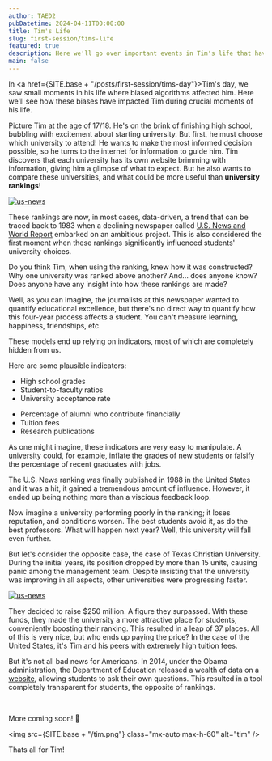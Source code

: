 ```yaml
---
author: TAED2
pubDatetime: 2024-04-11T00:00:00
title: Tim's Life
slug: first-session/tims-life
featured: true
description: Here we'll go over important events in Tim's life that have been affected by bias.
main: false
---
```



In <a href={SITE.base + "/posts/first-session/tims-day"}>Tim's day</a>, we saw small moments in his life where biased algorithms affected him. Here we'll see how these biases have impacted Tim during crucial moments of his life.

Picture Tim at the age of 17/18. He's on the brink of finishing high school, bubbling with excitement about starting university. But first, he must choose which university to attend! He wants to make the most informed decision possible, so he turns to the internet for information to guide him. Tim discovers that each university has its own website brimming with information, giving him a glimpse of what to expect. But he also wants to compare these universities, and what could be more useful than **university rankings**!

<a href="https://www.usnews.com/best-colleges/rankings/national-universities">
  <img
    src={SITE.base + "/us-news.png"}
    alt="us-news"
    class="float-right w-72 pl-5"
  />
</a>

These rankings are now, in most cases, data-driven, a trend that can be traced back to 1983 when a declining newspaper called [U.S. News and World Report](https://www.usnews.com) embarked on an ambitious project. This is also considered the first moment when these rankings significantly influenced students' university choices.

Do you think Tim, when using the ranking, knew how it was constructed? Why one university was ranked above another? And... does anyone know? Does anyone have any insight into how these rankings are made?

Well, as you can imagine, the journalists at this newspaper wanted to quantify educational excellence, but there's no direct way to quantify how this four-year process affects a student. You can't measure learning, happiness, friendships, etc.

These models end up relying on indicators, most of which are completely hidden from us.

Here are some plausible indicators:

<div class="center flex flex-grow justify-center gap-32">
  <div>
    <ul>
      <li>High school grades</li>
      <li>Student-to-faculty ratios</li>
      <li>University acceptance rate</li>
    </ul>
  </div>
  <div>
    <ul>
      <li>Percentage of alumni who contribute financially</li>
      <li>Tuition fees</li>
      <li>Research publications</li>
    </ul>
  </div>
</div>

As one might imagine, these indicators are very easy to manipulate. A university could, for example, inflate the grades of new students or falsify the percentage of recent graduates with jobs.

The U.S. News ranking was finally published in 1988 in the United States and it was a hit, it gained a tremendous amount of influence. However, it ended up being nothing more than a viscious feedback loop.

Now imagine a university performing poorly in the ranking; it loses reputation, and conditions worsen. The best students avoid it, as do the best professors. What will happen next year? Well, this university will fall even further.

But let's consider the opposite case, the case of Texas Christian University. During the initial years, its position dropped by more than 15 units, causing panic among the management team. Despite insisting that the university was improving in all aspects, other universities were progressing faster.

<a href="https://www.usnews.com/best-colleges/rankings/national-universities">
  <img
    src={SITE.base + "/tcu.png"}
    alt="us-news"
    class="float-left w-52 pr-8"
  />
</a>

They decided to raise $250 million. A figure they surpassed. With these funds, they made the university a more attractive place for students, conveniently boosting their ranking. This resulted in a leap of 37 places. All of this is very nice, but who ends up paying the price? In the case of the United States, it's Tim and his peers with extremely high tuition fees.

But it's not all bad news for Americans. In 2014, under the Obama administration, the Department of Education released a wealth of data on a [website](https://collegescorecard.ed.gov), allowing students to ask their own questions. This resulted in a tool completely transparent for students, the opposite of rankings.

<br class="pt-5" />
<p class="py-10 text-center">More coming soon! 🚀</p>

<img src={SITE.base + "/tim.png"} class="mx-auto max-h-60" alt="tim" />
<p class="text-center">Thats all for Tim!</p>

